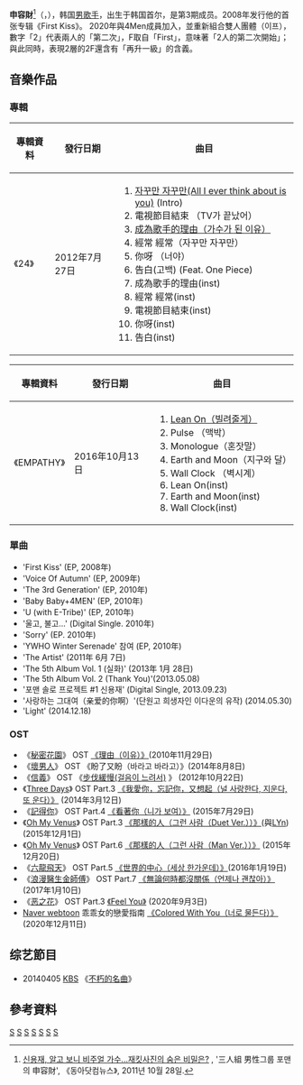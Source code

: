
{{藝人
|姓名 = 申容財
|類型 = 男歌手
|圖片 = 
|圖片尺寸 = 
|圖片簡介 = 
|外文名 = 신용재
|外文 = ko
|羅馬拼音 =Shin Yong Jae
|原名 = 申容財
|國籍 = {{KOR}}
|出生日期 = {{birth_date_and_age|1989|10|31}}
|出生地點 = {{KOR}}[[首爾|首爾]][[衿川區|衿川區]]
|宗教信仰 = [[新教|新教]]
|教育程度 = [[首爾藝術大學|首爾藝術大學]]实用音乐系
|出道日期 = 2008年
|經紀公司 = [http://www.million-market.com Million Market]
|相關團體 = {{link-ko|2F|2F_(음악_그룹)}}、{{link-ko|4Men|포맨}}
}}
'''申容財'''<ref>[http://news.donga.com/Culture/New/3/07/20111028/41467286/4 신용재, 알고 보니 비주얼 가수…재킷사진의 숨은 비밀은?] {{Wayback|url=http://news.donga.com/Culture/New/3/07/20111028/41467286/4 |date=20151222163522 }}, '三人組 男性그룹 포맨의 申容財', 《동아닷컴뉴스》, 2011년 10월 28일.</ref>（{{lang-ko|신용재}}，{{bd|1989年|10月31日}}），韩国[[男歌手|男歌手]]，出生于韩国首尔，是{{link-ko|4Men|포맨}}第3期成员。2008年发行他的首张专辑《First Kiss》。
2020年與4Men成員{{link-ko|金元柱|김원주 (가수)}}加入{{link-ko|Million Market|밀리언마켓)}}，並重新組合雙人團體{{link-ko|2F|2F_(음악_그룹)}}（이프），數字「2」代表兩人的「第二次」，F取自「First」，意味著「2人的第二次開始」；與此同時，表現2層的2F還含有「再升一級」的含義。

== 音樂作品 ==

=== 專輯 ===

{| class="wikitable"
|-
!'''專輯資料'''!!'''發行日期'''!!'''曲目'''
|-
|《24》
| 2012年7月27日
|
#[https://www.youtube.com/watch?v=hT8L8-aeQVU 자꾸만 자꾸만(All I ever think about is you)] {{Wayback|url=https://www.youtube.com/watch?v=hT8L8-aeQVU |date=20170305135915 }}(Intro)
#電視節目結束 （TV가 끝났어）
#[https://www.youtube.com/watch?v=aLpAm59Qzfk 成為歌手的理由（가수가 된 이유）] {{Wayback|url=https://www.youtube.com/watch?v=aLpAm59Qzfk |date=20140129105006 }}
#經常 經常（자꾸만 자꾸만）
#你呀 （너야）
#告白(고백) (Feat. One Piece) 
#成為歌手的理由(inst)
#經常 經常(inst)
#電視節目結束(inst)
#你呀(inst)
#告白(inst)
|}

{| class="wikitable"
|-
!'''專輯資料'''!!'''發行日期'''!!'''曲目'''
|-
|《EMPATHY》
| 2016年10月13日
|
#[https://www.youtube.com/watch?v=vU3aRHDJ8WQ Lean On（빌려줄게）] {{Wayback|url=https://www.youtube.com/watch?v=vU3aRHDJ8WQ |date=20170305120526 }}
#Pulse （맥박）
#Monologue（혼잣말）
#Earth and Moon（지구와 달）
#Wall Clock （벽시계）
#Lean On(inst)
#Earth and Moon(inst)
#Wall Clock(inst)
|}

=== 單曲 ===
* 'First Kiss' (EP, 2008年)
* 'Voice Of Autumn' (EP, 2009年)
* 'The 3rd Generation' (EP, 2010年)
* 'Baby Baby+4MEN' (EP, 2010年)
* 'U (with E-Tribe)' (EP, 2010年)
* '울고, 불고...' (Digital Single. 2010年)
* 'Sorry' (EP. 2010年)
* 'YWHO Winter Serenade' 참여 (EP, 2010年)
* 'The Artist' (2011年 6月 7日)
* 'The 5th Album Vol. 1 (실화)' (2013年 1月 28日)
* 'The 5th Album Vol. 2 (Thank You)'(2013.05.08)
* '포맨 솔로 프로젝트 #1 신용재' (Digital Single, 2013.09.23)
* '사랑하는 그대여（亲爱的你啊）'(단원고 희생자인 이다운의 유작) (2014.05.30)
* 'Light' (2014.12.18)

=== OST ===
* 《[[秘密花園_(韓國電視劇)|秘密花園]]》 OST [https://www.youtube.com/watch?v=eOsEAKFPIQ0 《理由（이유）》](2010年11月29日)
* 《[[壞男人|壞男人]]》 OST   《盼了又盼（바라고 바라고）》(2014年8月8日)
* 《[[信義_(電視劇)|信義]]》 OST 《[https://www.youtube.com/watch?v=8NpA8vxBrio 步伐緩慢(걸음이 느려서)] {{Wayback|url=https://www.youtube.com/watch?v=8NpA8vxBrio |date=20170305131604 }}》 (2012年10月22日)
* 《[[Three_Days|Three Days]]》 OST Part.3 [https://www.youtube.com/watch?v=ZOj2pQru9rM 《我愛你，忘記你，又想起（널 사랑한다, 지운다, 또 운다）》] (2014年3月12日)
* 《[[記得你|記得你]]》 OST Part.4  [https://www.youtube.com/watch?v=CrYhmnNf958 《看著你（니가 보여）》] {{Wayback|url=https://www.youtube.com/watch?v=CrYhmnNf958 |date=20160905083623 }} (2015年7月29日)
* 《[[Oh_My_Venus|Oh My Venus]]》 OST Part.3  [https://www.youtube.com/watch?v=RdgGzmNJhKg 《那樣的人（그런 사람（Duet Ver.））》](與[[LYn|LYn]]) (2015年12月1日)
* 《[[Oh_My_Venus|Oh My Venus]]》 OST Part.6 [https://www.youtube.com/watch?v=cRLU5VjuYfI 《那樣的人（그런 사람（Man Ver.））》] {{Wayback|url=https://www.youtube.com/watch?v=cRLU5VjuYfI |date=20200716153722 }}(2015年12月20日)
* 《[[六龍飛天|六龍飛天]]》 OST Part.5 [https://www.youtube.com/watch?v=kkBkK1Mc5TM 《世界的中心（세상 한가운데）》](2016年1月19日)
* 《[[浪漫醫生金師傅|浪漫醫生金師傅]]》 OST Part.7 [https://www.youtube.com/watch?v=2S93uwC9uTA 《無論何時都沒關係（언제나 괜찮아）》](2017年1月10日)
* 《[[恶之花|恶之花]]》 OST Part.3 [https://www.youtube.com/watch?v=bKIu8S6kj8E 《Feel You》] {{Wayback|url=https://www.youtube.com/watch?v=bKIu8S6kj8E |date=20210108015747 }}(2020年9月3日)
*  [[Naver_webtoon|Naver webtoon]] 乖乖女的戀愛指南 [https://www.youtube.com/watch?v=LTCLHR8AMf4 《Colored With You（너로 물든다）》](2020年12月11日)

== 综艺節目 ==
* 20140405 [[KBS|KBS]] 《[[不朽的名曲|不朽的名曲]]》

== 參考資料 ==
<references />
[[Category:韓國男歌手|S]]
[[Category:韓國流行音樂歌手|S]]
[[Category:韓語流行音樂歌手|S]]
[[Category:韓國節奏藍調歌手|S]]
[[Category:韓國新教徒|S]]
[[Category:首爾特別市出身人物|S]]
[[Category:申姓|S]]